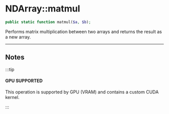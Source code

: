 # NDArray::matmul

```php
public static function matmul($a, $b);
```
Performs matrix multiplication between two arrays and returns the result as a new array.

---

## Notes

:::tip

#### GPU SUPPORTED
This operation is supported by GPU (VRAM) and contains a custom CUDA kernel.

:::
